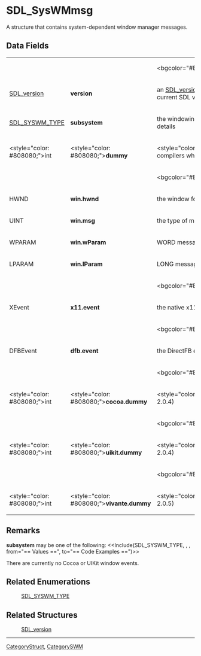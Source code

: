 
= SDL_SysWMmsg =
A structure that contains system-dependent window manager messages.


== Data Fields ==
{|
|
|
|<bgcolor="#EDEDED">''All Subsystems''
|-
|[[SDL_version]]
|'''version'''
|an [[SDL_version]] structure that contains the current SDL version
|-
|[[SDL_SYSWM_TYPE]]
|'''subsystem'''
|the windowing system type; see [[#Remarks|Remarks]] for details
|-
|<style="color: #808080;">int
|<style="color: #808080;">'''dummy'''
|<style="color: #808080;">unused (to help compilers when no specific system is available)
|-
|
|
|<bgcolor="#EDEDED">''SDL_SYSWM_WINDOWS''
|-
|HWND
|'''win.hwnd'''
|the window for the message
|-
|UINT
|'''win.msg'''
|the type of message
|-
|WPARAM
|'''win.wParam'''
|WORD message parameter
|-
|LPARAM
|'''win.lParam'''
|LONG message parameter
|-
|
|
|<bgcolor="#EDEDED">''SDL_SYSWM_X11''
|-
|XEvent
|'''x11.event'''
|the native x11 event structure
|-
|
|
|<bgcolor="#EDEDED">''SDL_SYSWM_DIRECTFB''
|-
|DFBEvent
|'''dfb.event'''
|the DirectFB event
|-
|
|
|<bgcolor="#EDEDED">''SDL_SYSWM_COCOA''
|-
|<style="color: #808080;">int
|<style="color: #808080;">'''cocoa.dummy'''
|<style="color: #808080;">unused (>= SDL 2.0.4)
|-
|
|
|<bgcolor="#EDEDED">''SDL_SYSWM_UIKIT''
|-
|<style="color: #808080;">int
|<style="color: #808080;">'''uikit.dummy'''
|<style="color: #808080;">unused (>= SDL 2.0.4)
|-
|
|
|<bgcolor="#EDEDED">''SDL_SYSWM_VIVANTE''
|-
|<style="color: #808080;">int
|<style="color: #808080;">'''vivante.dummy'''
|<style="color: #808080;">unused (>= SDL 2.0.5)
|}

== Remarks ==
'''subsystem''' may be one of the following:
<<Include(SDL_SYSWM_TYPE, , , from="== Values ==", to="== Code Examples ==")>>

There are currently no Cocoa or UIKit window events.

== Related Enumerations ==
:[[SDL_SYSWM_TYPE]]

== Related Structures ==
:[[SDL_version]]

----
[[CategoryStruct]], [[CategorySWM]]

